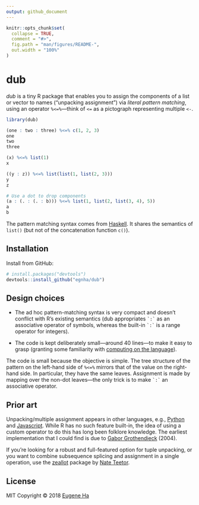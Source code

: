 ```yaml
---
output: github_document
---
```


<!-- README.md is generated from README.Rmd. Please edit that file -->

```r
knitr::opts_chunk$set(
  collapse = TRUE,
  comment = "#>",
  fig.path = "man/figures/README-",
  out.width = "100%"
)
```

# dub

_dub_ is a tiny R package that enables you to assign the components of a list or vector to names ("unpacking assignment") via _literal pattern matching_, using an operator `%<=%`—think of `<=` as a pictograph representing multiple `<-`.

```r
library(dub)

(one : two : three) %<=% c(1, 2, 3)
one
two
three

(x) %<=% list(1)
x

((y : z)) %<=% list(list(1, list(2, 3)))
y
z

# Use a dot to drop components
(a : (. : (. : b))) %<=% list(1, list(2, list(3, 4), 5))
a
b
```

The pattern matching syntax comes from [Haskell](https://en.wikibooks.org/wiki/Haskell/Pattern_matching). It shares the semantics of `list()` (but not of the concatenation function `c()`).

## Installation

Install from GitHub:

```r
# install.packages("devtools")
devtools::install_github("egnha/dub")
```

## Design choices

- The ad hoc pattern-matching syntax is very compact and doesn't conflict with R's existing semantics (dub appropriates `` `:` `` as an associative operator of symbols, whereas the built-in `` `:` `` is a range operator for integers).

- The code is kept deliberately small—around 40 lines—to make it easy to grasp (granting some familiarity with [computing on the language](https://cran.r-project.org/doc/manuals/r-release/R-lang.html#Computing-on-the-language)).

The code is small because the objective is simple. The tree structure of the pattern on the left-hand side of `%<=%` mirrors that of the value on the right-hand side. In particular, they have the same leaves. Assignment is made by mapping over the non-dot leaves—the only trick is to make `` `:` `` an associative operator.

## Prior art

Unpacking/multiple assignment appears in other languages, e.g., [Python](https://docs.python.org/3/tutorial/datastructures.html#tuples-and-sequences) and [Javascript](https://developer.mozilla.org/en-US/docs/Web/JavaScript/Reference/Operators/Destructuring_assignment). While R has no such feature built-in, the idea of using a custom operator to do this has long been folklore knowledge. The earliest implementation that I could find is due to [Gabor Grothendieck](https://stat.ethz.ch/pipermail/r-help/2004-June/053343.html) (2004).

If you're looking for a robust and full-featured option for tuple unpacking, or you want to combine subsequence splicing and assignment in a single operation, use the [zeallot](https://github.com/nteetor/zeallot) package by [Nate Teetor](https://github.com/nteetor).

## License

MIT Copyright © 2018 [Eugene Ha](https://github.com/egnha)
